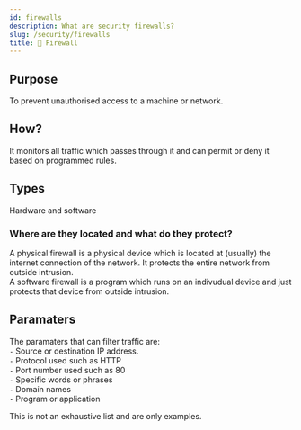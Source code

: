 ```yaml
---
id: firewalls
description: What are security firewalls?
slug: /security/firewalls
title: 🧱 Firewall
---
```


## Purpose
To prevent unauthorised access to a machine or network. 

## How?
It monitors all traffic which passes through it and can permit or deny it based on programmed rules.

## Types
Hardware and software

### Where are they located and what do they protect?
A physical firewall is a physical device which is located at (usually) the internet connection of the network. It protects the entire network from outside intrusion.  <br />
A software firewall is a program which runs on an indivudual device and just protects that device from outside intrusion.

## Paramaters
The paramaters that can filter traffic are: <br />
`-` Source or destination IP address. <br />
`-` Protocol used such as HTTP <br />
`-` Port number used such as 80 <br />
`-` Specific words or phrases <br />
`-` Domain names <br />
`-` Program or application <br />

This is not an exhaustive list and are only examples. 

